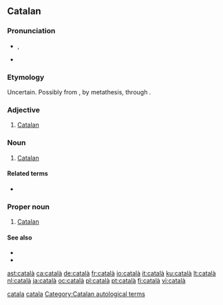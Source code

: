 ==Catalan==
{{wikipedia|lang=ca}}

===Pronunciation===
* {{IPA|/kətəˈɫa/|lang=ca}}, {{SAMPA|/k@t@"5a/}}
* {{rhymes|a|lang=ca}}

===Etymology===
Uncertain. Possibly from {{etyl|la|ca}} {{term|lacetanus|lang=la}}, by metathesis, through {{term|catelanus|lang=la}}.

===Adjective===
{{ca-adj|stem=catalan|sort=catala}}

# [[Catalan]]  {{gloss|pertaining to Catalonia, the Catalan people, or the Catalan language}}

===Noun===
{{ca-noun|m|f=catalana|pl=catalans|fpl=catalanes|sort=catala}}

# [[Catalan]] {{gloss|a person from Catalonia or an ethnic Catalan}}

====Related terms====
* {{l|ca|Catalunya|gloss=Catalonia}}

===Proper noun===
{{ca-proper noun|m|sort=catala}}

# [[Catalan]] {{gloss|the language spoken by the Catalans}}

====See also====
* {{l|ca|balear|gloss=Balearic}}
* {{l|ca|valencià|gloss=Valencian}}

[[Category:ca:Demonyms|catala]]
[[Category:ca:Languages|catala]]
[[Category:Catalan autological terms]]

[[ast:català]]
[[ca:català]]
[[de:català]]
[[fr:català]]
[[io:català]]
[[it:català]]
[[ku:català]]
[[lt:català]]
[[nl:català]]
[[ja:català]]
[[oc:català]]
[[pl:català]]
[[pt:català]]
[[fi:català]]
[[vi:català]]